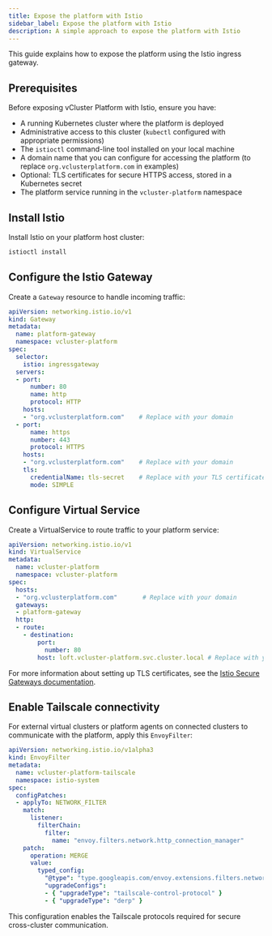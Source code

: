 ```yaml
---
title: Expose the platform with Istio
sidebar_label: Expose the platform with Istio
description: A simple approach to expose the platform with Istio
---
```


This guide explains how to expose the platform using the Istio ingress gateway.

<!-- vale off -->

## Prerequisites

Before exposing vCluster Platform with Istio, ensure you have:

- A running Kubernetes cluster where the platform is deployed
- Administrative access to this cluster (`kubectl` configured with appropriate permissions)
- The `istioctl` command-line tool installed on your local machine
- A domain name that you can configure for accessing the platform (to replace `org.vclusterplatform.com` in examples)
- Optional: TLS certificates for secure HTTPS access, stored in a Kubernetes secret
- The platform service running in the `vcluster-platform` namespace


## Install Istio

Install Istio on your platform host cluster:

```bash
istioctl install
```

## Configure the Istio Gateway

Create a `Gateway` resource to handle incoming traffic:

```yaml
apiVersion: networking.istio.io/v1
kind: Gateway       
metadata:
  name: platform-gateway
  namespace: vcluster-platform
spec:
  selector:              
    istio: ingressgateway
  servers:
  - port:         
      number: 80
      name: http    
      protocol: HTTP                                  
    hosts:
    - "org.vclusterplatform.com"    # Replace with your domain
  - port:
      name: https
      number: 443
      protocol: HTTPS
    hosts:
    - "org.vclusterplatform.com"    # Replace with your domain
    tls:
      credentialName: tls-secret    # Replace with your TLS certificate secret
      mode: SIMPLE
```

## Configure Virtual Service

Create a VirtualService to route traffic to your platform service:

```yaml
apiVersion: networking.istio.io/v1
kind: VirtualService
metadata:
  name: vcluster-platform
  namespace: vcluster-platform
spec:
  hosts:
  - "org.vclusterplatform.com"       # Replace with your domain
  gateways:
  - platform-gateway
  http:
  - route:
    - destination:
        port:
          number: 80
        host: loft.vcluster-platform.svc.cluster.local # Replace with your vCluster Platform service
```

For more information about setting up TLS certificates, see the [Istio Secure Gateways documentation](https://istio.io/latest/docs/tasks/traffic-management/ingress/secure-ingress/).

## Enable Tailscale connectivity

For external virtual clusters or platform agents on connected clusters to communicate with the platform, apply this `EnvoyFilter`:

```yaml
apiVersion: networking.istio.io/v1alpha3
kind: EnvoyFilter
metadata:
  name: vcluster-platform-tailscale
  namespace: istio-system
spec:
  configPatches:
  - applyTo: NETWORK_FILTER
    match:
      listener:
        filterChain:
          filter:
            name: "envoy.filters.network.http_connection_manager"
    patch:
      operation: MERGE
      value:
        typed_config:
          "@type": "type.googleapis.com/envoy.extensions.filters.network.http_connection_manager.v3.HttpConnectionManager"
          "upgradeConfigs":
          - { "upgradeType": "tailscale-control-protocol" }
          - { "upgradeType": "derp" }
```

This configuration enables the Tailscale protocols required for secure cross-cluster communication.